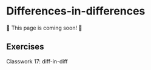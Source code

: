 # Differences-in-differences

 🚧 This page is coming soon! 🚧

## Exercises

Classwork 17: diff-in-diff